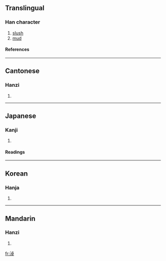 ==Translingual==
===Han character===
{{Han char|rn=85|rad=水|as=08|sn=11|four=3114<sub>7</sub>|canj=水卜日十 (EYAJ)}}
# [[slush]]
# [[mud]]
====References====
{{Han ref|kx=0629.270|dkj=17639|dj=1031.170|hdz=31647.070|uh=6DD6|ud=28118|bh=D5EF|bd=54767}}

----
==Cantonese==
===Hanzi===
{{yue-hanzi|jyut=|y=naau6}}
# {{defn|Cantonese}}

----
==Japanese==
===Kanji===
{{ja-kanji|grade=|rs=水08}}
# {{defn|Japanese}} 
====Readings====
{{ja-readings|on=[[どう]] (dō), [[にょう]] (nyō)|kun=[[どる]] (doru)}}

----
==Korean==
===Hanja===
{{ko-hanja|hangeul=뇨>요|eumhun=|rv=nyo>yo|mr=nyo>yo|y=nyo>yo}}
# {{defn|Korean}}

----
==Mandarin==
===Hanzi===
{{cmn-hanzi|pin=[[nào]] (nao4)|wg=nao<sup>4</sup>}}
# {{defn|Mandarin}}

[[fr:淖]]